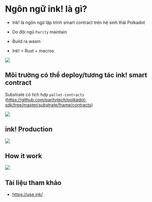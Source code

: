 # Ngôn ngữ ink! là gì?
+ Ink! là ngôn ngữ lập trình smart contract trên hệ sinh thái Polkadot 
+ Do đội ngũ `Parity` maintain
+ Build ra wasm 

+ Ink! = Rust + macros

![](../assets/ink_rust.png)


## Môi trường có thể deploy/tương tác ink! smart contract 

Substrate có tích hợp `pallet-contracts` (https://github.com/paritytech/polkadot-sdk/tree/master/substrate/frame/contracts)


![](../assets/ink.png)


## ink! Production 
![](../assets/ink_application.png)


## How it work 

![](../assets/ink_how_it_work.png)



## Tài liệu tham khảo 
+ https://use.ink/

